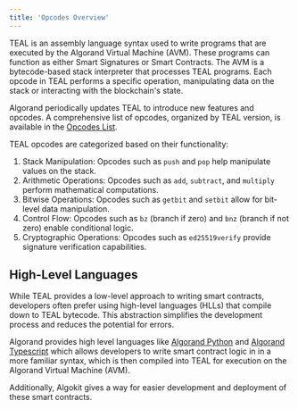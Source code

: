 ```yaml
---
title: 'Opcodes Overview'
---
```



TEAL is an assembly language syntax used to write programs that are executed by the Algorand Virtual Machine (AVM). These programs can function as either Smart Signatures or Smart Contracts. The AVM is a bytecode-based stack interpreter that processes TEAL programs. Each opcode in TEAL performs a specific operation, manipulating data on the stack or interacting with the blockchain's state.

Algorand periodically updates TEAL to introduce new features and opcodes. A comprehensive list of opcodes, organized by TEAL version, is available in the [Opcodes List](/reference/algorand-teal/opcodes-list).

TEAL opcodes are categorized based on their functionality:

1. Stack Manipulation: Opcodes such as `push` and `pop` help manipulate values on the stack.
2. Arithmetic Operations: Opcodes such as `add`, `subtract`, and `multiply` perform mathematical computations.
3. Bitwise Operations: Opcodes such as `getbit` and `setbit` allow for bit-level data manipulation.
4. Control Flow: Opcodes such as `bz` (branch if zero) and `bnz` (branch if not zero) enable conditional logic.
5. Cryptographic Operations: Opcodes such as `ed25519verify` provide signature verification capabilities.

## High-Level Languages

While TEAL provides a low-level approach to writing smart contracts, developers often prefer using high-level languages (HLLs) that compile down to TEAL bytecode. This abstraction simplifies the development process and reduces the potential for errors.​

Algorand provides high level languages like [Algorand Python](/concepts/smart-contracts/languages/python) and [Algorand Typescript](/concepts/smart-contracts/languages/typescript) which allows developers to write smart contract logic in in a more familiar syntax, which is then compiled into TEAL for execution on the Algorand Virtual Machine (AVM).

Additionally, Algokit gives a way for easier development and deployment of these smart contracts.

<LinkCard title='Algokit Quick Start' href='/getting-started/algokit-quick-start' />

